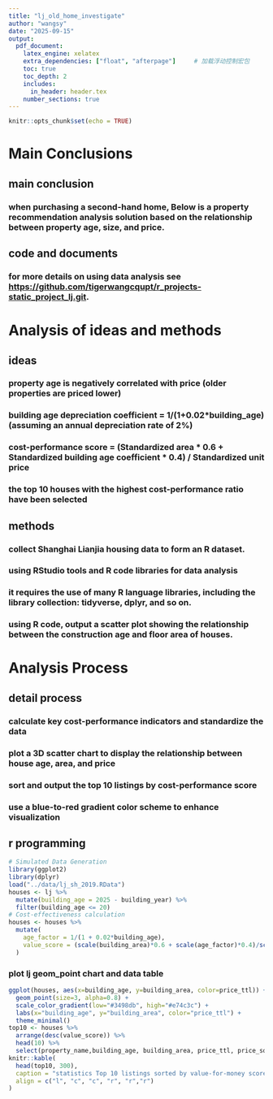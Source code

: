 ```yaml
---
title: "lj_old_home_investigate"
author: "wangsy"
date: "2025-09-15"
output:
  pdf_document:
    latex_engine: xelatex
    extra_dependencies: ["float", "afterpage"]     # 加载浮动控制宏包
    toc: true
    toc_depth: 2
    includes:
      in_header: header.tex
    number_sections: true
---
```


```r
knitr::opts_chunk$set(echo = TRUE)
```

# Main Conclusions

## main conclusion

### when purchasing a second-hand home, Below is a property recommendation analysis solution based on the relationship between property age, size, and price.

## code and documents

### for more details on using data analysis see <https://github.com/tigerwangcqupt/r_projects-static_project_lj.git>.

# Analysis of ideas and methods

## ideas

### property age is negatively correlated with price (older properties are priced lower)

### building age depreciation coefficient = 1/(1+0.02\*building_age) (assuming an annual depreciation rate of 2%)

### cost-performance score = (Standardized area \* 0.6 + Standardized building age coefficient \* 0.4) / Standardized unit price

### the top 10 houses with the highest cost-performance ratio have been selected

## methods

### collect Shanghai Lianjia housing data to form an R dataset.

### using RStudio tools and R code libraries for data analysis

### it requires the use of many R language libraries, including the library collection: tidyverse, dplyr, and so on.

### using R code, output a scatter plot showing the relationship between the construction age and floor area of houses.

# Analysis Process

## detail process

### calculate key cost-performance indicators and standardize the data

### plot a 3D scatter chart to display the relationship between house age, area, and price

### sort and output the top 10 listings by cost-performance score

### use a blue-to-red gradient color scheme to enhance visualization

## r programming

```r
# Simulated Data Generation
library(ggplot2)
library(dplyr)
load("../data/lj_sh_2019.RData")
houses <- lj %>%
  mutate(building_age = 2025 - building_year) %>%
  filter(building_age <= 20) 
# Cost-effectiveness calculation
houses <- houses %>% 
  mutate(
    age_factor = 1/(1 + 0.02*building_age),
    value_score = (scale(building_area)*0.6 + scale(age_factor)*0.4)/scale(price_sqm)
  )
```

### plot lj geom_point chart and data table

```r
ggplot(houses, aes(x=building_age, y=building_area, color=price_ttl)) +
  geom_point(size=3, alpha=0.8) +
  scale_color_gradient(low="#3498db", high="#e74c3c") +
  labs(x="building_age", y="building_area", color="price_ttl") +
  theme_minimal()
top10 <- houses %>% 
  arrange(desc(value_score)) %>% 
  head(10) %>% 
  select(property_name,building_age, building_area, price_ttl, price_sqm, value_score)
knitr::kable(
  head(top10, 300),
  caption = "statistics Top 10 listings sorted by value-for-money score",
  align = c("l", "c", "c", "r", "r","r")
)
```

